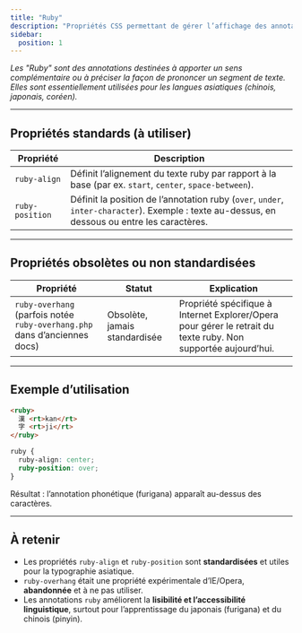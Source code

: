 ```yaml
---
title: "Ruby"
description: "Propriétés CSS permettant de gérer l’affichage des annotations Ruby, principalement utilisées dans les langues asiatiques."
sidebar:
  position: 1
---
```


*Les "Ruby" sont des annotations destinées à apporter un sens complémentaire ou à préciser la façon de prononcer un segment de texte.  
Elles sont essentiellement utilisées pour les langues asiatiques (chinois, japonais, coréen).*

---

## Propriétés standards (à utiliser)

| Propriété | Description |
| --- | --- |
| `ruby-align` | Définit l’alignement du texte ruby par rapport à la base (par ex. `start`, `center`, `space-between`). |
| `ruby-position` | Définit la position de l’annotation ruby (`over`, `under`, `inter-character`). Exemple : texte au-dessus, en dessous ou entre les caractères. |

---

## Propriétés obsolètes ou non standardisées

| Propriété | Statut | Explication |
| --- | --- | --- |
| `ruby-overhang` (parfois notée `ruby-overhang.php` dans d’anciennes docs) | Obsolète, jamais standardisée | Propriété spécifique à Internet Explorer/Opera pour gérer le retrait du texte ruby. Non supportée aujourd’hui. |

---

## Exemple d’utilisation

```html
<ruby>
  漢 <rt>kan</rt>
  字 <rt>ji</rt>
</ruby>
```

```css
ruby {
  ruby-align: center;
  ruby-position: over;
}
```

Résultat : l’annotation phonétique (furigana) apparaît au-dessus des caractères.

---

## À retenir

- Les propriétés `ruby-align` et `ruby-position` sont **standardisées** et utiles pour la typographie asiatique.  
- `ruby-overhang` était une propriété expérimentale d’IE/Opera, **abandonnée** et à ne pas utiliser.  
- Les annotations `ruby` améliorent la **lisibilité et l’accessibilité linguistique**, surtout pour l’apprentissage du japonais (furigana) et du chinois (pinyin).  
